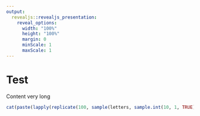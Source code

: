 ```yaml
---
output:
  revealjs::revealjs_presentation:
    reveal_options:
      width: "100%"
      height: "100%"
      margin: 0
      minScale: 1
      maxScale: 1
---
```


# Test

Content very long 

```r
cat(paste(lapply(replicate(100, sample(letters, sample.int(10, 1, TRUE), replace = TRUE)), paste0, collapse = ""), collapse = " "))
```



